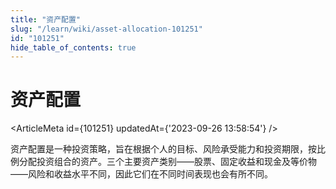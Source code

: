 ```yaml
---
title: "资产配置"
slug: "/learn/wiki/asset-allocation-101251"
id: "101251"
hide_table_of_contents: true
---
```



# 资产配置

<ArticleMeta id={101251} updatedAt={'2023-09-26 13:58:54'} />
<div className='border-solid border-b border-t-0 my-4 border-[var(--ifm-color-gray-300)]' />

资产配置是一种投资策略，旨在根据个人的目标、风险承受能力和投资期限，按比例分配投资组合的资产。三个主要资产类别——股票、固定收益和现金及等价物——风险和收益水平不同，因此它们在不同时间表现也会有所不同。
